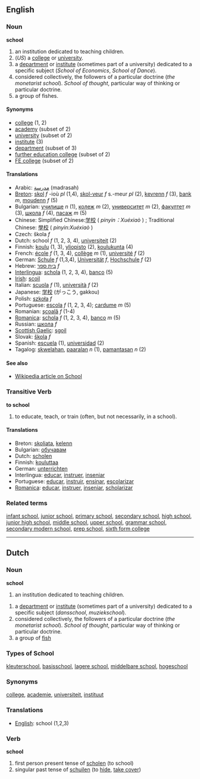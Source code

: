 ==English==

===Noun===
'''school'''

# an institution dedicated to teaching children.
# (''US'') a [[college]] or [[university]].
# a [[department]] or [[institute]] (sometimes part of a university) dedicated to a specific subject (''School of Economics'', ''School of Dance'').
# considered collectively, the followers of a particular doctrine (''the monetarist school''). ''School of thought'', particular way of thinking or particular doctrine.
# a group of fishes.

====Synonyms====

*[[college]] (1, 2)
*[[academy]] (subset of 2)
*[[university]] (subset of 2)
*[[institute]] (3)
*[[department]] (subset of 3)
*[[further education college]] (subset of 2)
*[[FE college]] (subset of 2)

====Translations====
*Arabic: [[مدرسة]] (madrasah)
*[[Breton]]: [[skol]] ''f'' -ioù ''pl'' (1,4), [[skol-veur]] ''f'' s.-meur ''pl'' (2), [[kevrenn]] ''f'' (3), [[bank]] ''m'', [[moudenn]] ''f'' (5)
*Bulgarian: [[училище]] ''n'' (1), [[колеж]] ''m'' (2), [[университет]] ''m'' (2), [[факултет]] ''m'' (3), [[школа]] ''f'' (4), [[пасаж]] ''m'' (5)
*Chinese: Simplified Chinese:[[学校]] ( ''pinyin：Xuéxiaò'' ) ; Traditional Chinese: [[學校]]  ( ''pinyin:Xuéxiaò'' )
*Czech: škola ''f'' 
*Dutch: school ''f'' (1, 2, 3, 4), [[universiteit]] (2)
*Finnish: [[koulu]] (1, 3), [[yliopisto]] (2), [[koulukunta]] (4) 
*French: [[école]] ''f'' (1, 3, 4), [[collège]] ''m'' (1), [[université]] ''f'' (2)
*German: [[Schule]] ''f'' (1,3,4), [[Universität]] ''f'', [[Hochschule]] ''f'' (2) 
*Hebrew: [[בית ספר]] ''f''
*[[Interlingua]]: [[schola]] (1, 2, 3, 4), [[banco]] (5)
*[[Irish]]: [[scoil]]
*Italian: [[scuola]] ''f'' (1), [[università]] ''f'' (2)
*Japanese: [[学校]] (がっこう, gakkou)
*Polish: [[szkoła]] ''f''
*Portuguese: [[escola]] ''f'' (1, 2, 3, 4); [[cardume]] ''m'' (5)
*Romanian: [[şcoală]] ''f'' (1-4)
*[[Romanica]]: [[schola]] ''f'' (1, 2, 3, 4), [[banco]] ''m'' (5)
*Russian: [[шкoлa]] ''f'' 
*[[Scottish Gaelic]]: [[sgoil]]
*Slovak: [[škola]] ''f'' 
*Spanish: [[escuela]] (1), [[universidad]] (2)
*Tagalog: [[skwelahan]], [[paaralan]] ''n'' (1), [[pamantasan]] ''n'' (2)

====See also====
*[[en:School|Wikipedia article on School]]

===Transitive Verb===
'''to school'''

# to educate, teach, or train (often, but not necessarily, in a school).

====Translations====
*Breton: [[skoliata]], [[kelenn]]
*Bulgarian: [[обучавам]]
*Dutch: [[scholen]]
*Finnish: [[kouluttaa]]
*German: [[unterrichten]]
*Interlingua: [[educar]], [[instruer]], [[inseniar]]
*Portuguese: [[educar]], [[instruir]], [[ensinar]], [[escolarizar]]
*[[Romanica]]: [[educar]], [[instruer]], [[inseniar]], [[scholarizar]]

===Related terms===

[[infant school]], [[junior school]], [[primary school]], [[secondary school]], [[high school]], [[junior high school]], [[middle school]], [[upper school]], [[grammar school]], [[secondary modern school]], [[prep school]], [[sixth form college]]

----

==Dutch==

===Noun===
'''school'''

# an institution dedicated to teaching children.

# a [[department]] or [[institute]] (sometimes part of a university) dedicated to a specific subject (''dansschool'', ''muziekschool'').
# considered collectively, the followers of a particular doctrine (''the monetarist school''). ''School of thought'', particular way of thinking or particular doctrine.
# a group of [[fish]]

===Types of School ===

[[kleuterschool]], [[basisschool]], [[lagere school]], [[middelbare school]], [[hogeschool]]

===Synonyms===

[[college]], [[academie]], [[universiteit]], [[instituut]]

===Translations===
*[[English]]: school (1,2,3)

===Verb===
'''school'''

#first person present tense of [[scholen]] (to school)
#singular past tense of [[schuilen]] (to [[hide]], [[take cover]])